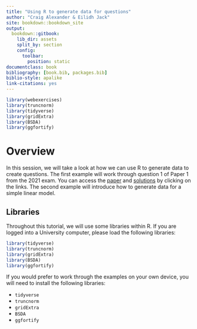 ```yaml
--- 
title: "Using R to generate data for questions"
author: "Craig Alexander & Eilidh Jack"
site: bookdown::bookdown_site
output:
  bookdown::gitbook:
    lib_dir: assets
    split_by: section
    config:
      toolbar:
        position: static
documentclass: book
bibliography: [book.bib, packages.bib]
biblio-style: apalike
link-citations: yes
---
```

```r
library(webexercises)
library(truncnorm)
library(tidyverse)
library(gridExtra)
library(BSDA)
library(ggfortify)
```


# Overview
In this session, we will take a look at how we can use R to generate data to create questions. The first example will work through question 1 of Paper 1 from the 2021 exam. You can access the [paper](https://www.sqa.org.uk/sqa/files_ccc/NAH_Statistics_Paper1_2021.pdf) and [solutions](https://www.sqa.org.uk/sqa/files_ccc/mi_NAH_Statistics-Paper-1_mi_2021.pdf) by clicking on the links. The second example will introduce how to generate data for a simple linear model.


## Libraries
Throughout this tutorial, we will use some libraries within R. If you are logged into a University computer, please load the following libraries:

```r
library(tidyverse)
library(truncnorm)
library(gridExtra)
library(BSDA)
library(ggfortify)
```

If you would prefer to work through the examples on your own device, you will need to install the following libraries:

- `tidyverse`
- `truncnorm`
- `gridExtra`
- `BSDA`
- `ggfortify`

